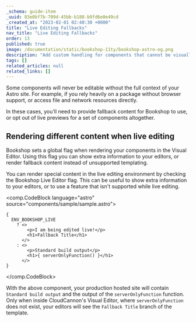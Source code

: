 ```yaml
---
_schema: guide-item
_uuid: 83e0bf7b-709d-45bb-b188-b9fd6e0e49cd
_created_at: "2023-02-01 02:40:30 +0000"
title: "Live Editing Fallbacks"
nav_title: "Live Editing Fallbacks"
order: 13
published: true
image: /documentation/static/bookshop-11ty/bookshop-astro-og.png
description: "Add custom handling for components that cannot be visually edited"
tags: []
related_articles: null
related_links: []
---
```


Some components will never be editable without the full context of your Astro site. For example,
if you rely heavily on a package without browser support, or access file and network resources directly.

In these cases, you'll need to provide fallback content for Bookshop to use, or opt out of live previews
for a set of components altogether.

## Rendering different content when live editing

Bookshop sets a global flag when rendering your components in the Visual Editor. Using this flag
you can show extra information to your editors, or render fallback content instead of unsupported templating.

You can render special content in the live editing 
environment by checking the Bookshop Live Editor flag. This can be 
useful to show extra information to your editors, or to use a feature 
that isn't supported while live editing.

<comp.CodeBlock language="astro" source="components/sample/sample.astro">
```
{ 
  ENV_BOOKSHOP_LIVE
    ? <>
        <p>I am being edited live!</p>
        <h1>Fallback Title</h1>
      </> 
    : <>
        <p>Standard build output</p>
        <h1>{ serverOnlyFunction() }</h1>
      </>
}
```
</comp.CodeBlock>

With the above component, your production hosted site will contain `Standard build output` and the output
of the `serverOnlyFunction` function. Only when inside CloudCannon's Visual Editor, where `serverOnlyFunction` does not exist,
your editors will see the `Fallback Title` branch of the template.